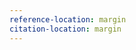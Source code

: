 ```yaml
---
reference-location: margin
citation-location: margin
---
```



```{=html}
    <script src="src/awash-functions.js"></script>
```


